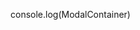 
console.log(ModalContainer)

<Meta title="Components/Modal/WrongNetworkModal" />

<Canvas isExpanded>
  <Story name="Wrong Network">
    <ModalContainer
      Modal={WrongNetworkModal}
      open
      currentNetwork={ChainId.MATIC_MUMBAI}
      expectedNetwork={ChainId.ETHEREUM_MAINNET}
    />
  </Story>
</Canvas>

<Canvas isExpanded>
  <Story name="Multi Network Support">
    <ModalContainer
      Modal={WrongNetworkModal}
      open
      currentNetwork={ChainId.MATIC_MUMBAI}
      expectedNetwork={[ChainId.ETHEREUM_MAINNET, ChainId.MATIC_MAINNET]}
    />
  </Story>
</Canvas>

<Canvas isExpanded>
  <Story name="Switch Network">
    <ModalContainer
      Modal={WrongNetworkModal}
      open
      providerType={ProviderType.INJECTED}
      currentNetwork={ChainId.MATIC_MUMBAI}
      expectedNetwork={ChainId.ETHEREUM_MAINNET}
    />
  </Story>
</Canvas>

<Canvas isExpanded>
  <Story name="Switch Multi Network">
    <ModalContainer
      Modal={WrongNetworkModal}
      open
      providerType={ProviderType.INJECTED}
      currentNetwork={ChainId.MATIC_MUMBAI}
      expectedNetwork={[ChainId.ETHEREUM_MAINNET, ChainId.MATIC_MAINNET]}
    />
  </Story>
</Canvas>

<Divider size="small" />
